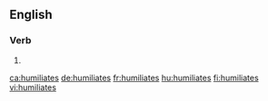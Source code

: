 {{also|humiliâtes}}
==English==

===Verb===
{{head|en|verb form}}

# {{en-third-person singular of|humiliate}}

[[ca:humiliates]]
[[de:humiliates]]
[[fr:humiliates]]
[[hu:humiliates]]
[[fi:humiliates]]
[[vi:humiliates]]